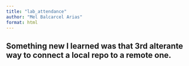 ```yaml
---
title: "lab_attendance"
author: "Mel Balcarcel Arias"
format: html
---
```


## Something new I learned was that 3rd alterante way to connect a local repo to a remote one.